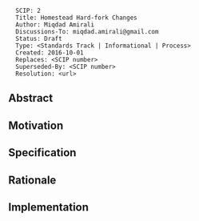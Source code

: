 <pre>
  SCIP: 2
  Title: Homestead Hard-fork Changes
  Author: Miqdad Amirali
  Discussions-To: miqdad.amirali@gmail.com
  Status: Draft
  Type: <Standards Track | Informational | Process>
  Created: 2016-10-01
  Replaces: <SCIP number>
  Superseded-By: <SCIP number>
  Resolution: <url>
</pre>

==Abstract==

==Motivation==

==Specification==

==Rationale==

==Implementation==
